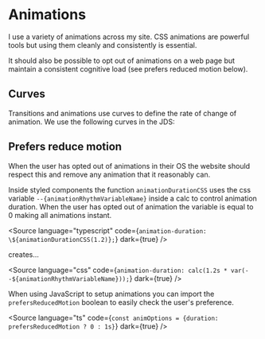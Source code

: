 
<Meta title="Design Tokens/Animations" />

# Animations

I use a variety of animations across my site. CSS animations are powerful tools but using them cleanly and consistently is essential.

It should also be possible to opt out of animations on a web page but maintain a consistent cognitive load (see prefers reduced motion below).

## Curves

Transitions and animations use curves to define the rate of change of animation. We use the following curves in the JDS:

<CurveViewer curves={curves} title="curves" />

## Prefers reduce motion

When the user has opted out of animations in their OS the website should respect this and remove any animation that it reasonably can.

Inside styled components the function `animationDurationCSS` uses the css variable <code>--{animationRhythmVariableName}</code> inside a calc to control animation duration.
When the user has opted out of animation the variable is equal to 0 making all animations instant.

<Source
  language="typescript"
  code={`animation-duration: \${animationDurationCSS(1.2)};`}
  dark={true}
/>

creates...

<Source
  language="css"
  code={`animation-duration: calc(1.2s * var(--${animationRhythmVariableName}));`}
  dark={true}
/>

When using JavaScript to setup animations you can import the `prefersReducedMotion` boolean to easily check the user's preference.

<Source
  language="ts"
  code={`const animOptions = {duration: prefersReducedMotion ? 0 : 1s}`}
  dark={true}
/>
